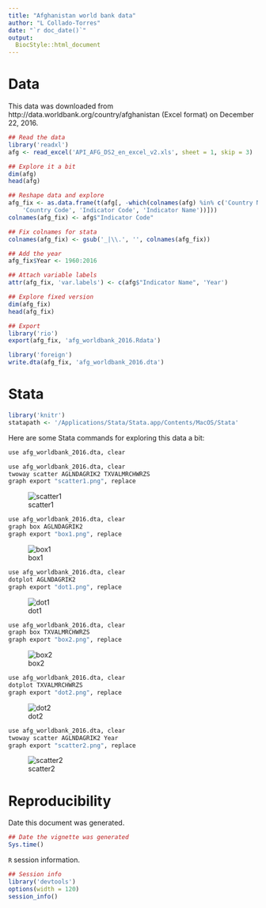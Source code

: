 ```yaml
---
title: "Afghanistan world bank data"
author: "L Collado-Torres"
date: "`r doc_date()`"
output: 
  BiocStyle::html_document
---
```



# Data

This data was downloaded from http://data.worldbank.org/country/afghanistan (Excel format) on December 22, 2016.

```r
## Read the data
library('readxl')
afg <- read_excel('API_AFG_DS2_en_excel_v2.xls', sheet = 1, skip = 3)

## Explore it a bit
dim(afg)
head(afg)
```


```r
## Reshape data and explore
afg_fix <- as.data.frame(t(afg[, -which(colnames(afg) %in% c('Country Name',
    'Country Code', 'Indicator Code', 'Indicator Name'))]))
colnames(afg_fix) <- afg$"Indicator Code"

## Fix colnames for stata
colnames(afg_fix) <- gsub('_|\\.', '', colnames(afg_fix))

## Add the year
afg_fix$Year <- 1960:2016

## Attach variable labels
attr(afg_fix, 'var.labels') <- c(afg$"Indicator Name", 'Year')

## Explore fixed version
dim(afg_fix)
head(afg_fix)
```

```r
## Export
library('rio')
export(afg_fix, 'afg_worldbank_2016.Rdata')

library('foreign')
write.dta(afg_fix, 'afg_worldbank_2016.dta')
```

# Stata

```r
library('knitr')
statapath <- '/Applications/Stata/Stata.app/Contents/MacOS/Stata'
```

Here are some Stata commands for exploring this data a bit:

```r
use afg_worldbank_2016.dta, clear
```

```r
use afg_worldbank_2016.dta, clear
twoway scatter AGLNDAGRIK2 TXVALMRCHWRZS
graph export "scatter1.png", replace
```

![scatter1](scatter1.png)


```r
use afg_worldbank_2016.dta, clear
graph box AGLNDAGRIK2
graph export "box1.png", replace
```

![box1](box1.png)

```r
use afg_worldbank_2016.dta, clear
dotplot AGLNDAGRIK2
graph export "dot1.png", replace
```

![dot1](dot1.png)


```r
use afg_worldbank_2016.dta, clear
graph box TXVALMRCHWRZS
graph export "box2.png", replace
```

![box2](box2.png)

```r
use afg_worldbank_2016.dta, clear
dotplot TXVALMRCHWRZS
graph export "dot2.png", replace
```

![dot2](dot2.png)

```r
use afg_worldbank_2016.dta, clear
twoway scatter AGLNDAGRIK2 Year
graph export "scatter2.png", replace
```

![scatter2](scatter2.png)



# Reproducibility


Date this document was generated.

```r
## Date the vignette was generated
Sys.time()
```

`R` session information.

```r
## Session info
library('devtools')
options(width = 120)
session_info()
```
